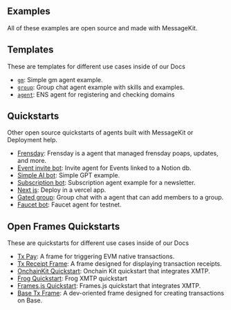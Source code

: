## Examples

All of these examples are open source and made with MessageKit.

## Templates

These are templates for different use cases inside of our Docs

- [`gm`](./templates/gm): Simple gm agent example.
- [`group`](./templates/group): Group chat agent example with skills and examples.
- [`agent`](./templates/agent): ENS agent for registering and checking domains

## Quickstarts

Other open source quickstarts of agents built with MessageKit or Deployment help.

- [Frensday](https://github.com/ephemeraHQ/frensday): Frensday is a agent that managed frensday poaps, updates, and more.
- [Event invite bot](https://github.com/fabriguespe/invite-bot): Invite agent for Events linked to a Notion db.
- [Simple AI bot](https://github.com/fabriguespe/gpt-example): Simple GPT example.
- [Subscription bot](https://github.com/fabriguespe/subscription-bot): Subscription agent example for a newsletter.
- [Next js](https://github.com/fabriguespe/message-kit-next-quickstart): Deploy in a vercel app.
- [Gated group](https://github.com/ephemerahq/gated-group): Group chat with a agent that can add members to a group.
- [Faucet bot](https://github.com/fabriguespe/faucet-bot): Faucet agent for testnet.

## Open Frames Quickstarts

These are quickstarts for different use cases inside of our Docs

- [Tx Pay](/directory/txpay): A frame for triggering EVM native transactions.
- [Tx Receipt Frame](/directory/txreceipt): A frame designed for displaying transaction receipts.
- [OnchainKit Quickstart](https://github.com/ephemeraHQ/open-frames-starter-onchainkit/): Onchain Kit quickstart that integrates XMTP.
- [Frog Quickstart](https://github.com/ephemeraHQ/open-frames-starter-frog): Frog XMTP quickstart
- [Frames.js Quickstart](https://github.com/ephemeraHQ/open-frames-starter-framesjs/): Frames.js quickstart that integrates XMTP.
- [Base Tx Frame](/directory/basetxframe): A dev-oriented frame designed for creating transactions on Base.

